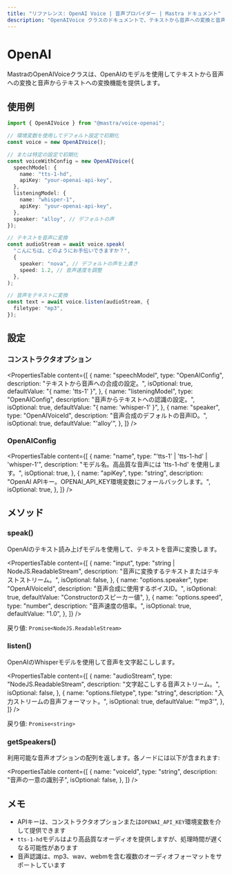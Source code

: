 ```yaml
---
title: "リファレンス: OpenAI Voice | 音声プロバイダー | Mastra ドキュメント"
description: "OpenAIVoice クラスのドキュメントで、テキストから音声への変換と音声からテキストへの変換機能を提供します。"
---
```


# OpenAI

MastraのOpenAIVoiceクラスは、OpenAIのモデルを使用してテキストから音声への変換と音声からテキストへの変換機能を提供します。

## 使用例

```typescript
import { OpenAIVoice } from "@mastra/voice-openai";

// 環境変数を使用してデフォルト設定で初期化
const voice = new OpenAIVoice();

// または特定の設定で初期化
const voiceWithConfig = new OpenAIVoice({
  speechModel: {
    name: "tts-1-hd",
    apiKey: "your-openai-api-key",
  },
  listeningModel: {
    name: "whisper-1",
    apiKey: "your-openai-api-key",
  },
  speaker: "alloy", // デフォルトの声
});

// テキストを音声に変換
const audioStream = await voice.speak(
  "こんにちは、どのようにお手伝いできますか？",
  {
    speaker: "nova", // デフォルトの声を上書き
    speed: 1.2, // 音声速度を調整
  },
);

// 音声をテキストに変換
const text = await voice.listen(audioStream, {
  filetype: "mp3",
});
```

## 設定

### コンストラクタオプション

<PropertiesTable
  content={[
    {
      name: "speechModel",
      type: "OpenAIConfig",
      description: "テキストから音声への合成の設定。",
      isOptional: true,
      defaultValue: "{ name: 'tts-1' }",
    },
    {
      name: "listeningModel",
      type: "OpenAIConfig",
      description: "音声からテキストへの認識の設定。",
      isOptional: true,
      defaultValue: "{ name: 'whisper-1' }",
    },
    {
      name: "speaker",
      type: "OpenAIVoiceId",
      description: "音声合成のデフォルトの音声ID。",
      isOptional: true,
      defaultValue: "'alloy'",
    },
  ]}
/>

### OpenAIConfig

<PropertiesTable
  content={[
    {
      name: "name",
      type: "'tts-1' | 'tts-1-hd' | 'whisper-1'",
      description: "モデル名。高品質な音声には 'tts-1-hd' を使用します。",
      isOptional: true,
    },
    {
      name: "apiKey",
      type: "string",
      description:
        "OpenAI APIキー。OPENAI_API_KEY環境変数にフォールバックします。",
      isOptional: true,
    },
  ]}
/>

## メソッド

### speak()

OpenAIのテキスト読み上げモデルを使用して、テキストを音声に変換します。

<PropertiesTable
  content={[
    {
      name: "input",
      type: "string | NodeJS.ReadableStream",
      description: "音声に変換するテキストまたはテキストストリーム。",
      isOptional: false,
    },
    {
      name: "options.speaker",
      type: "OpenAIVoiceId",
      description: "音声合成に使用するボイスID。",
      isOptional: true,
      defaultValue: "Constructorのスピーカー値",
    },
    {
      name: "options.speed",
      type: "number",
      description: "音声速度の倍率。",
      isOptional: true,
      defaultValue: "1.0",
    },
  ]}
/>

戻り値: `Promise<NodeJS.ReadableStream>`

### listen()

OpenAIのWhisperモデルを使用して音声を文字起こしします。

<PropertiesTable
  content={[
    {
      name: "audioStream",
      type: "NodeJS.ReadableStream",
      description: "文字起こしする音声ストリーム。",
      isOptional: false,
    },
    {
      name: "options.filetype",
      type: "string",
      description: "入力ストリームの音声フォーマット。",
      isOptional: true,
      defaultValue: "'mp3'",
    },
  ]}
/>

戻り値: `Promise<string>`

### getSpeakers()

利用可能な音声オプションの配列を返します。各ノードには以下が含まれます:

<PropertiesTable
  content={[
    {
      name: "voiceId",
      type: "string",
      description: "音声の一意の識別子",
      isOptional: false,
    },
  ]}
/>

## メモ

- APIキーは、コンストラクタオプションまたは`OPENAI_API_KEY`環境変数を介して提供できます
- `tts-1-hd`モデルはより高品質なオーディオを提供しますが、処理時間が遅くなる可能性があります
- 音声認識は、mp3、wav、webmを含む複数のオーディオフォーマットをサポートしています

